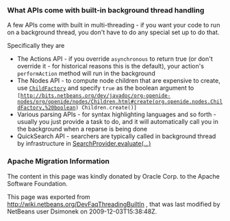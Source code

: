 <!--

    Licensed to the Apache Software Foundation (ASF) under one
    or more contributor license agreements.  See the NOTICE file
    distributed with this work for additional information
    regarding copyright ownership.  The ASF licenses this file
    to you under the Apache License, Version 2.0 (the
    "License"); you may not use this file except in compliance
    with the License.  You may obtain a copy of the License at

      http://www.apache.org/licenses/LICENSE-2.0

    Unless required by applicable law or agreed to in writing,
    software distributed under the License is distributed on an
    "AS IS" BASIS, WITHOUT WARRANTIES OR CONDITIONS OF ANY
    KIND, either express or implied.  See the License for the
    specific language governing permissions and limitations
    under the License.

-->

===What APIs come with built-in background thread handling===

A few APIs come with built in multi-threading - if you want your code to run on a background thread, you don't have to do any special set up to do that.

Specifically they are
* The Actions API - if you override <tt>asynchronous</tt> to return true (or don't override it - for historical reasons this is the default), your action's <tt>performAction</tt> method will run in the background
* The Nodes API - to compute node children that are expensive to create, use <tt>[http://wiki.netbeans.org/DevFaqNodesChildFactory ChildFactory]</tt> and specify <tt>true</tt> as the boolean argument to <tt>[http://bits.netbeans.org/dev/javadoc/org-openide-nodes/org/openide/nodes/Children.html#create(org.openide.nodes.ChildFactory,%20boolean) Children.create()]</tt>
* Various parsing APIs - for syntax highlighting languages and so forth - usually you just provide a task to do, and it will automatically call you in the background when a reparse is being done
* QuickSearch API - searchers are typically called in background thread by infrastructure in  [http://bits.netbeans.org/dev/javadoc/org-netbeans-spi-quicksearch/org/netbeans/spi/quicksearch/SearchProvider.html#evaluate%28org.netbeans.spi.quicksearch.SearchRequest,%20org.netbeans.spi.quicksearch.SearchResponse%29 SearchProvider.evaluate(...)]

===Apache Migration Information===

The content in this page was kindly donated by Oracle Corp. to the
Apache Software Foundation.

This page was exported from http://wiki.netbeans.org/DevFaqThreadingBuiltIn , 
that was last modified by NetBeans user Dsimonek 
on 2009-12-03T15:38:48Z.

